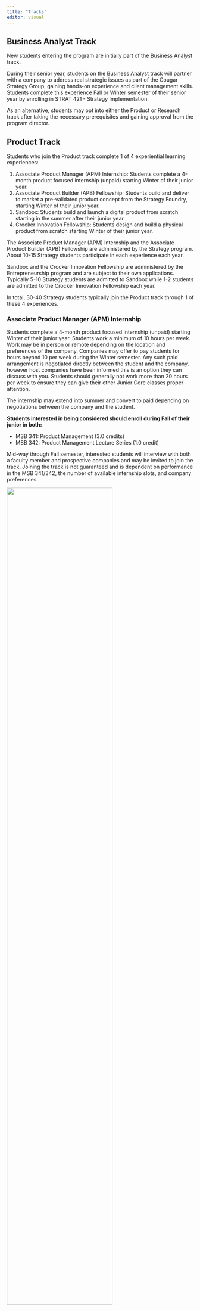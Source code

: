 ```yaml
---
title: "Tracks"
editor: visual
---
```


## Business Analyst Track {.unnumbered}

New students entering the program are initially part of the Business Analyst track. 

During their senior year, students on the Business Analyst track will partner with a company to address real strategic issues as part of the Cougar Strategy Group, gaining hands-on experience and client management skills. Students complete this experience Fall or Winter semester of their senior year by enrolling in STRAT 421 - Strategy Implementation.

As an alternative, students may opt into either the Product or Research track after taking the necessary prerequisites and gaining approval from the program director. 

## Product Track {.unnumbered}

Students who join the Product track complete 1 of 4 experiential learning experiences:

1. Associate Product Manager (APM) Internship: Students complete a 4-month product focused internship (unpaid) starting Winter of their junior year.
2. Associate Product Builder (APB) Fellowship: Students build and deliver to market a pre-validated product concept from the Strategy Foundry, starting Winter of their junior year.
3. Sandbox: Students build and launch a digital product from scratch starting in the summer after their junior year.
4. Crocker Innovation Fellowship: Students design and build a physical product from scratch starting Winter of their junior year.

The Associate Product Manager (APM) Internship and the Associate Product Builder (APB) Fellowship are administered by the Strategy program. About 10-15 Strategy students participate in each experience each year.

Sandbox and the Crocker Innovation Fellowship are administered by the Entrepreneurship program and are subject to their own applications. Typically 5-10 Strategy students are admitted to Sandbox while 1-2 students are admitted to the Crocker Innovation Fellowship each year.

In total, 30-40 Strategy students typically join the Product track through 1 of these 4 experiences.

### Associate Product Manager (APM) Internship {.unnumbered}

Students complete a 4-month product focused internship (unpaid) starting Winter of their junior year. Students work a minimum of 10 hours per week. Work may be in person or remote depending on the location and preferences of the company. Companies may offer to pay students for hours beyond 10 per week during the Winter semester. Any such paid arrangement is negotiated directly between the student and the company, however host companies have been informed this is an option they can discuss with you. Students should generally not work more than 20 hours per week to ensure they can give their other Junior Core classes proper attention.

The internship may extend into summer and convert to paid depending on negotiations between the company and the student.

**Students interested in being considered should enroll during Fall of their junior in both:**

-   MSB 341: Product Management (3.0 credits)
-   MSB 342: Product Management Lecture Series (1.0 credit)

Mid-way through Fall semester, interested students will interview with both a faculty member and prospective companies and may be invited to join the track. Joining the track is not guaranteed and is dependent on performance in the MSB 341/342, the number of available internship slots, and company preferences.

![](images/2025-strategy-pm-track-flyer.png){fig-align="center" width="75%"}

### Associate Product Builder (APB) Fellowship (Coming Soon; details may change) {.unnumbered}

The Associate Product Builder (APB) Fellowship is a 12-month experiential learning experience where students build and deliver to market a pre-validated product concept from the Strategy Foundry and seek to earn real revenue, starting Winter of their junior year. The experience is partly modeled after LinkedIn's first-ever [Associate Product Builder (APB) program](https://careers.linkedin.com/pathways-programs/entry-level/apb). 

"We are entering a new era of building. And the full-stack builder archetype is arising with it. A full-stack builder is capable of developing experiences, combining skills & expertise, across traditionally distinct domains (e.g. design, product management, technology, business strategy)."

Tomer Cohen, Chief Product Officer at LinkedIn

- Teams of 3-5 students work on the business full-time over the Spring and Summer after their junior year and part-time (10-20 hours) in the Fall and Winter Semester of their senior year. 
- Participating students receive a stipend to cover their tuition during the Spring and Summer terms. Students with additional financial needs should speak with the program director.
- Students receive a loan of between $1,000 and $5,000 to seed their business. Loans should be repaid by revenue generated over the following 12 months with a market interest rate. Re-paid dollars go back into the pool to fund future businesses and create a reserve. After the loan is repaid in full, students split any additional revenue after costs equally or may choose to reinvest it in the company. There is no credit impact to student's credit profile if unpaid, however, effort towards loan repayment is considered as part of course grading.
- At the completion of the 12-month experience, students wanting to continue working on the company who have repaid their loan can mutually agree on equity positions and take the company forward. 
- If students don't desire to take the company forward, the idea and IP goes back to the Strategy Foundry or is wound down.

**Students interested in being considered should enroll during Fall of their junior in both:**

-   STRAT 490R - Creating Digital Products with AI: Strategy & Prototyping
-   MSB 342: Product Management Lecture Series (1.0 credit)

### Sandbox {.unnumbered}

[Sandbox](https://creators.byu.edu/sandbox/sandbox) students spend two semesters working in a small team to build and launch launch a software tech business from scratch—one of the best experiences those interested in tech entrepreneurship or product management can get in school.

In April of each year students completing Sandbox have the opportunity to pitch what they've built to real investors.

Applications for Sandbox are completed during Winter Semester.

[Follow on LinkedIn](https://www.linkedin.com/company/sandboxeducation/posts/?feedView=all)

There are no formal pre-reqs.

### Crocker Innovation Fellowship (6.0 credits) {.unnumbered}

The [Crocker Innovation Fellowship](https://crockerinnovationfellows.com/) is an interdisciplinary innovation program that runs from January to December each year. Students study and practice principles of innovation in Winter semester, learn through a summer internship, and then study and practice principles of innovation commercialization in the Fall semester. Interested students from all majors are encouraged to apply.

Applications for the 2026 class will open Fall 2025.

Email crockerfellows\@gmail.com with any questions.

There are no formal pre-reqs.

## Research Track {.unnumbered}

The Research Track is designed for students who would like to work on and publish a paper for their experiential learning experience. This track is excellent preparation for a Ph.D. in Strategy or a related field.

Students interested in the Research Track should enroll in the following courses:

MBA 593R Section 2 (Fall of Junior Year): Introduction to PhD-level Research in Management.

STRAT 490R (Winter): Strategy Pre-PhD Prep.

Other STATS and ECON classes that will develop your quantitative and data analytic skills.